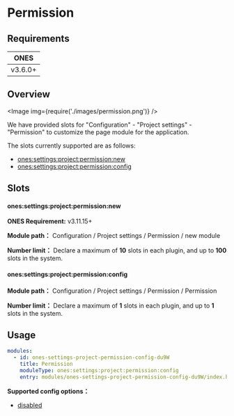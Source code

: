 # Permission

## Requirements

|  ONES   |
| :-----: |
| v3.6.0+ |

## Overview

<Image img={require('./images/permission.png')} />

We have provided slots for "Configuration" - "Project settings" - "Permission" to customize the page module for the application.

The slots currently supported are as follows:

- [ones:settings:project:permission:new](#onessettingsprojectpermissionnew)
- [ones:settings:project:permission:config](#onessettingsprojectpermissionconfig)

## Slots

#### ones:settings:project:permission:new

**ONES Requirement:** v3.11.15+

**Module path：** Configuration / Project settings / Permission / new module

**Number limit：** Declare a maximum of **10** slots in each plugin, and up to **100** slots in the system.

#### ones:settings:project:permission:config

**Module path：** Configuration / Project settings / Permission / Permission

**Number limit：** Declare a maximum of **1** slots in each plugin, and up to **1** slots in the system.

## Usage

```yaml
modules:
  - id: ones-settings-project-permission-config-du9W
    title: Permission
    moduleType: ones:settings:project:permission:config
    entry: modules/ones-settings-project-permission-config-du9W/index.html
```

**Supported config options：**

- [disabled](../../../../../../reference/config/plugin.yaml#disabled)
